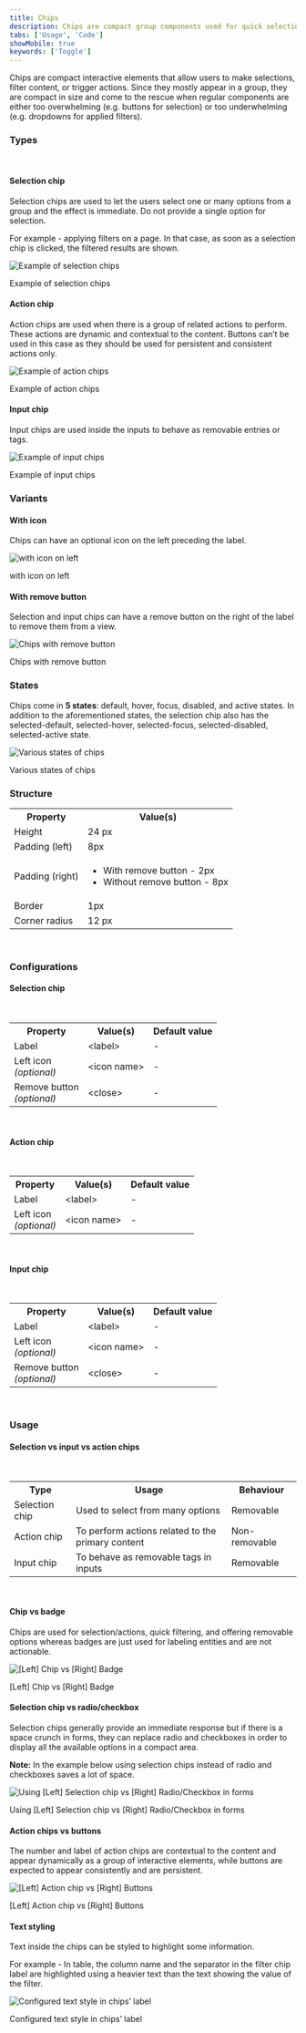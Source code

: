 ```yaml
---
title: Chips
description: Chips are compact group components used for quick selection, actions, and filtering.
tabs: ['Usage', 'Code']
showMobile: true
keywords: ['Toggle']
---
```


Chips are compact interactive elements that allow users to make selections, filter content, or trigger actions. Since they mostly appear in a group, they are compact in size and come to the rescue when regular components are either too overwhelming (e.g. buttons for selection) or too underwhelming (e.g. dropdowns for applied filters).
<br/>

### Types
<br/>

#### Selection chip

Selection chips are used to let the users select one or many options from a group and the effect is immediate. Do not provide a single option for selection.

For example - applying filters on a page. In that case, as soon as a selection chip is clicked, the filtered results are shown.

![Example of selection chips](./images/01-Selection-chip.png)
<Caption>Example of selection chips</Caption>

#### Action chip

Action chips are used when there is a group of related actions to perform. These actions are dynamic and contextual to the content. Buttons can’t be used in this case as they should be used for persistent and consistent actions only.

![Example of action chips](./images/02-Action-chip.png)
<Caption>Example of action chips</Caption>

#### Input chip

Input chips are used inside the inputs to behave as removable entries or tags.

![Example of input chips](./images/03-Input-chip.png)
<Caption>Example of input chips</Caption>

<br/>

### Variants

#### With icon

Chips can have an optional icon on the left preceding the label.

![with icon on left](./images/04-With-icon.png)
<Caption>with icon on left</Caption>

#### With remove button

Selection and input chips can have a remove button on the right of the label to remove them from a view.

![Chips with remove button](./images/05-With-remove-button.png)
<Caption>Chips with remove button</Caption>

<br/>

### States
Chips come in **5 states**: default, hover, focus, disabled, and active states. In addition to the aforementioned states, the selection chip also has the selected-default, selected-hover, selected-focus, selected-disabled, selected-active state.

![Various states of chips](./images/06-States.png)
<Caption>Various states of chips</Caption>

### Structure

<table style={{width: "100%"}}>
  <tbody>
    <tr>
      <th style={{width:"50%",  textAlign: "left"}}>Property</th>
      <th style={{width:"50%",  textAlign: "left"}}>Value(s)</th>
    </tr>
    <tr style={{verticalAlign: "top"}}>
      <td>Height</td>
      <td>24 px</td>
    </tr>
    <tr style={{verticalAlign: "top"}}>
      <td>Padding (left)</td>
      <td>8px</td>
    </tr>
    <tr style={{verticalAlign: "top"}}>
      <td>Padding (right)</td>
      <td>
        <ul>
          <li>With remove button - 2px</li>
          <li>Without remove button - 8px</li>
        </ul>
      </td>
    </tr>
    <tr style={{verticalAlign: "top"}}>
      <td>Border</td>
      <td>1px</td>
    </tr>
    <tr style={{verticalAlign: "top"}}>
      <td>Corner radius</td>
      <td>12 px</td>
    </tr>
  </tbody>
</table>
<br/>

### Configurations

#### Selection chip

<br/>

<table style={{width: "100%"}}>
  <tbody>
    <tr>
      <th style={{width:"33%", textAlign: "left"}}>Property</th>
      <th style={{width:"33%", textAlign: "left"}}>Value(s)</th>
      <th style={{width:"33%", textAlign: "left"}}>Default value</th>
    </tr>
    <tr style={{verticalAlign: "top"}}>
      <td>Label<br/></td>
      <td>&#60;label&#62;</td>
      <td>-</td>
    </tr>
    <tr style={{verticalAlign: "top"}}>
      <td>Left icon<br/><em>(optional)</em></td>
      <td>&#60;icon name&#62;</td>
      <td>-</td>
    </tr>
    <tr style={{verticalAlign: "top"}}>
      <td>Remove button <br/><em>(optional)</em></td>
      <td>&#60;close&#62;</td>
      <td>-</td>
    </tr>
  </tbody>
</table>

<br/>

#### Action chip

<br/>

<table style={{width: "100%"}}>
  <tbody>
    <tr>
      <th style={{width:"33%", textAlign: "left"}}>Property</th>
      <th style={{width:"33%", textAlign: "left"}}>Value(s)</th>
      <th style={{width:"33%", textAlign: "left"}}>Default value</th>
    </tr>
    <tr style={{verticalAlign: "top"}}>
      <td>Label<br/></td>
      <td>&#60;label&#62;</td>
      <td>-</td>
    </tr>
    <tr style={{verticalAlign: "top"}}>
      <td>Left icon<br/><em>(optional)</em></td>
      <td>&#60;icon name&#62;</td>
      <td>-</td>
    </tr>
  </tbody>
</table>

<br/>

#### Input chip

<br/>

<table style={{width: "100%"}}>
  <tbody>
    <tr>
      <th style={{width:"33%", textAlign: "left"}}>Property</th>
      <th style={{width:"33%", textAlign: "left"}}>Value(s)</th>
      <th style={{width:"33%", textAlign: "left"}}>Default value</th>
    </tr>
    <tr style={{verticalAlign: "top"}}>
      <td>Label<br/></td>
      <td>&#60;label&#62;</td>
      <td>-</td>
    </tr>
    <tr style={{verticalAlign: "top"}}>
      <td>Left icon<br/><em>(optional)</em></td>
      <td>&#60;icon name&#62;</td>
      <td>-</td>
    </tr>
    <tr style={{verticalAlign: "top"}}>
      <td>Remove button <br/><em>(optional)</em></td>
      <td>&#60;close&#62;</td>
      <td>-</td>
    </tr>
  </tbody>
</table>

<br/>

### Usage

#### Selection vs input vs action chips

<br/>

<table style={{width: "100%"}}>
  <tbody>
    <tr>
      <th style={{width:"33%", textAlign: "left"}}>Type</th>
      <th style={{width:"33%", textAlign: "left"}}>Usage</th>
      <th style={{width:"33%", textAlign: "left"}}>Behaviour</th>
    </tr>
    <tr>
      <td style={{width:"33%", textAlign: "left"}}>Selection chip</td>
      <td style={{width:"33%", textAlign: "left"}}>Used to select from many options</td>
      <td style={{width:"33%", textAlign: "left"}}>Removable</td>
    </tr>
    <tr>
      <td style={{width:"33%", textAlign: "left"}}>Action chip</td>
      <td style={{width:"33%", textAlign: "left"}}>To perform actions related to the primary content</td>
      <td style={{width:"33%", textAlign: "left"}}>Non-removable</td>
    </tr>
    <tr>
      <td style={{width:"33%", textAlign: "left"}}>Input chip</td>
      <td style={{width:"33%", textAlign: "left"}}>To behave as removable tags in inputs</td>
      <td style={{width:"33%", textAlign: "left"}}>Removable</td>
    </tr>
  </tbody>
</table>

<br/>

#### Chip vs badge

Chips are used for selection/actions, quick filtering, and offering removable options whereas badges are just used for labeling entities and are not actionable.

![[Left] Chip vs [Right] Badge](./images/07-Chips-vs-Badge.png)
<Caption>[Left] Chip vs [Right] Badge</Caption>

<br/>

#### Selection chip vs radio/checkbox

Selection chips generally provide an immediate response but if there is a space crunch  in forms, they can replace radio and checkboxes in order to display all the available options in a compact area.

**Note:** In the example below using selection chips instead of radio and checkboxes saves a lot of space.

![Using [Left] Selection chip vs [Right] Radio/Checkbox in forms](./images/checkbox.png)
<Caption>Using [Left] Selection chip vs [Right] Radio/Checkbox in forms</Caption>

<br/>

#### Action chips vs buttons

The number and label of action chips are contextual to the content and appear dynamically as a group of interactive elements, while buttons are expected to appear consistently and are persistent.

![[Left] Action chip vs [Right] Buttons](./images/09-Action-chip.png)
<Caption>[Left] Action chip vs [Right] Buttons</Caption>

<br/>

#### Text styling

Text inside the chips can be styled to highlight some information. 

For example - In table, the column name and the separator in the filter chip label are highlighted using a heavier text than the text showing the value of the filter. 

![Configured text style in chips’ label](./images/10-Text-styling.png)
<Caption>Configured text style in chips’ label</Caption>
